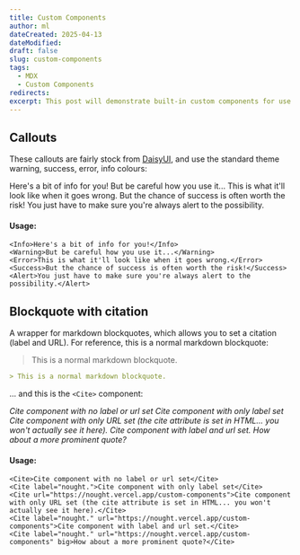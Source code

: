 ```yaml
---
title: Custom Components
author: ml
dateCreated: 2025-04-13
dateModified:
draft: false
slug: custom-components
tags:
  - MDX
  - Custom Components
redirects:
excerpt: This post will demonstrate built-in custom components for use within MDX files.
---
```


## Callouts

These callouts are fairly stock from [DaisyUI](https://daisyui.com/components/alert/), and use the standard theme warning, success, error, info colours:

<Info>Here's a bit of info for you!</Info>
<Warning>But be careful how you use it...</Warning>
<Error>This is what it'll look like when it goes wrong.</Error>
<Success>But the chance of success is often worth the risk!</Success>
<Alert>You just have to make sure you're always alert to the possibility.</Alert>

#### Usage:

```mdx
<Info>Here's a bit of info for you!</Info>
<Warning>But be careful how you use it...</Warning>
<Error>This is what it'll look like when it goes wrong.</Error>
<Success>But the chance of success is often worth the risk!</Success>
<Alert>You just have to make sure you're always alert to the possibility.</Alert>
```

## Blockquote with citation

A wrapper for markdown blockquotes, which allows you to set a citation (label and URL). For reference, this is a normal markdown blockquote:

> This is a normal markdown blockquote.
```markdown
> This is a normal markdown blockquote.
```
... and this is the `<Cite>` component:

<Cite>Cite component with no label or url set</Cite>
<Cite label="nought.">Cite component with only label set</Cite>
<Cite url="https://nought.vercel.app/custom-components">Cite component with only URL set (the cite attribute is set in HTML... you won't actually see it here).</Cite>
<Cite label="nought." url="https://nought.vercel.app/custom-components">Cite component with label and url set.</Cite>
<Cite label="nought." url="https://nought.vercel.app/custom-components" big>How about a more prominent quote?</Cite>

#### Usage:

```mdx showLineNumbers
<Cite>Cite component with no label or url set</Cite>
<Cite label="nought.">Cite component with only label set</Cite>
<Cite url="https://nought.vercel.app/custom-components">Cite component with only URL set (the cite attribute is set in HTML... you won't actually see it here).</Cite>
<Cite label="nought." url="https://nought.vercel.app/custom-components">Cite component with label and url set.</Cite>
<Cite label="nought." url="https://nought.vercel.app/custom-components" big>How about a more prominent quote?</Cite>
```